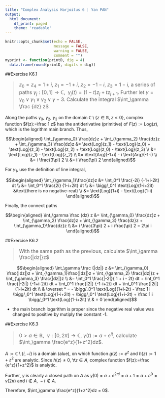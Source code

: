 ```yaml
---
title: "Complex Analysis Harjoitus 6 | Yan PAN"
output: 
  html_document: 
    df_print: paged 
    theme: 'readable'
---
```


<style>
h1,h2,h3{
  font-family: Georgia,"Times New Roman",Times,serif !important;
  padding-top: 20px;
}
blockquote{
  font-size: 16px; !important;
}
</style>

```r
knitr::opts_chunk$set(echo = FALSE, 
                      message = FALSE, 
                      warning = FALSE, 
                      comment = "") 
myprint <- function(printD, dig = 4)
  data.frame(round(printD, digits = dig)) 
```

##Exercise K6.1
<blockquote>
$z_0=z_4=1+i,\ z_1= -1+i,\ z_2= -1-i,\ z_3 = 1-i$, a series of paths $\gamma_j:[0,1]\to\mathbb C,\ \ \gamma_j(t)= (1-t)z_j + t z_{j+1}$. Further let $\gamma = \gamma_0 \vee \gamma_1\vee\gamma_2 \vee\gamma-3$. Calculate the integral $\int_\gamma \frac {dz} z$
</blockquote>

Along the paths $\gamma_0,\ \gamma_2,\ \gamma_3$ on the domain $\mathbb C \setminus\{z\in\mathbb R, z\leq 0\}$, complex function $f(z):=\frac 1 z$ has the antiderivative (primitive) of $F(z):= \text{Log}(z)$, which is the logrithm main branch. Thus,

$$\begin{aligned} \int_{\gamma_0} \frac{dz}z + \int_{\gamma_2} \frac{dz}z + \int_{\gamma_3} \frac{dz}z
&= \text{Log}(z_1) - \text{Log}(z_0) + \text{Log}(z_3) - \text{Log}(z_2) + \text{Log}(z_0) - \text{Log}(z_3)
\\ &= \text{Log}(z_1) - \text{Log}(z_2)
\\ &= i\text{Arg}(-1+i) - i \text{Arg}(-1-i)
\\ &= i \frac{3\pi} 2
\\ &= i \frac{\pi} 2
\end{aligned}$$

For $\gamma_1$, use the definition of line integral,

$$\begin{aligned} \int_{\gamma_1}\frac{dz}z &= \int_0^1 \frac{-2i} {-1+i-2it} dt
\\ &= \int_0^1 \frac{2i} {1-i+2it} dt
\\ &= \bigg/_0^1 \text{Log}(1-i+2it) &\text{there is no negative-real}
\\ &= \text{Log}(1+i) - \text{Log}(1-i)
\end{aligned}$$

Finally, the connect paths

$$\begin{aligned} \int_\gamma \frac {dz} z &= \int_{\gamma_0} \frac{dz}z + \int_{\gamma_2} \frac{dz}z + \int_{\gamma_3} \frac{dz}z + \int_{\gamma_1}\frac{dz}z
\\ &= i \frac{3\pi} 2 + i \frac{\pi} 2  = 2\pi i
\end{aligned}$$

##Exercise K6.2
<blockquote>
With the same path as the previous, calculate $\int_\gamma \frac{|dz|}z$
</blockquote>

$$\begin{aligned} \int_\gamma \frac {|dz|} z &= \int_{\gamma_0} \frac{|dz|}z + \int_{\gamma_1}\frac{|dz|}z + \int_{\gamma_2} \frac{|dz|}z + \int_{\gamma_3} \frac{|dz|}z
\\ &= \int_0^1 \frac{|-2|}{ 1 + i - 2t} dt + \int_0^1 \frac{|-2i|} {-1+i-2it} dt + \int_0^1 \frac{|2|} {-1-i+2t} dt + \int_0^1 \frac{|2i|} {1-i+2it} dt
\\ & \overset * = - \bigg/_0^1 \text{Log}(1+i-2t) - \frac 1 i \bigg/_0^1 \text{Log}(1-i+2it) + \bigg/_0^1 \text{Log}(1+i-2t) + \frac 1 i \bigg/_0^1 \text{Log}(1-i+2it) 
\\ & = 0
\end{aligned}$$

* the main branch logarithm is proper since the negative real value was changed to positive by mutiply the constant -1.

##Exercise K6.3
<blockquote>
$0\gt a \in \mathbb R,\ \ \gamma:[0,2\pi]\to\mathbb C,\ \gamma(t):=a+e^{it}$, calculate $\int_\gamma \frac{e^z}{1+z^2}dz$.
</blockquote>

$A:=\mathbb C\setminus\{i,-i\}$ is a domain (alue), on which function $g(z):=e^z$ and $h(z):= 1+ z^2$ are analytic. Since $h(z)\neq0,\ \forall z\in A$, complex function $f(z):=\frac {e^z}{1+z^2}$ is analytic.

Further, $\gamma$ is clearly a closed path on $A$ as $\gamma(0)=a+e^{2\pi i}= a+ 1 = a + e^0 = \gamma(2\pi)$ and $i\not\in A, \ -i\not\in A$.

Therefore, $\int_\gamma \frac{e^z}{1+z^2}dz = 0$.